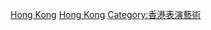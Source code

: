{{Commonscat|Dance of Hong Kong}}

[[Category:各國舞蹈|Hong Kong]]
[[Category:亞洲舞蹈|Hong Kong]]
[[Category:香港表演藝術|Category:香港表演藝術]]